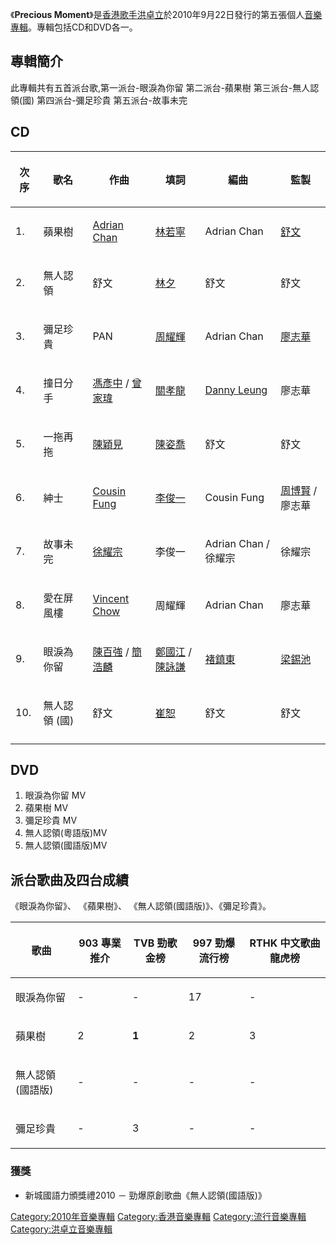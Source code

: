 {{Infobox album <!-- See Wikipedia:WikiProject_Albums -->
| name       = Precious Moment
| type       = 專輯
| artist     = [[洪卓立|洪卓立]]
| cover      = 
<!-- 未知參數 | background = blue -->
| released   = 2010年9月22日
| recorded   = 
| genre      = [[粵語流行音樂|粵語流行音樂]]、[[中文流行音樂|中文流行音樂]]
| length     = 
| label      = [[英皇娛樂|英皇娛樂集團]]
| producer   = 
| reviews    = 
| prev_title = [[Taste_of_Love|Taste of Love]]
| prev_year  = 2010
| next_title = [[透視_(洪卓立專輯)|透視]]
| next_year  = 2011
}}
《'''Precious Moment'''》是[[香港|香港]][[歌手|歌手]][[洪卓立|洪卓立]]於2010年9月22日發行的第五張個人[[音樂專輯|音樂專輯]]。專輯包括CD和DVD各一。

== 專輯簡介 ==
此專輯共有五首派台歌,第一派台-眼淚為你留  第二派台-蘋果樹  第三派台-無人認領(國) 第四派台-彌足珍貴 第五派台-故事未完

== CD ==
{| class="wikitable"
|-
!次序
!歌名
!作曲
!填詞
!編曲
!監製
|-
| 1. || 蘋果樹 || [[Adrian_Chan|Adrian Chan]] || [[林若寧|林若寧]] || Adrian Chan || [[舒文_(音樂人)|舒文]] 
|-
| 2. || 無人認領 || 舒文 || [[林夕|林夕]]|| 舒文 || 舒文 
|-
| 3. || 彌足珍貴 || PAN || [[周耀輝|周耀輝]] || Adrian Chan || [[廖志華|廖志華]] 
|-
| 4. || 撞日分手 || [[馮彥中|馮彥中]] / [[曾家瑋|曾家瑋]] || [[關孝龍|關孝龍]]  || [[Danny_Leung|Danny Leung]] || 廖志華 
|-
| 5. || 一拖再拖 || [[陳穎見|陳穎見]] ||  [[陳姿喬|陳姿喬]] || 舒文 || 舒文 
|-
| 6. || 紳士 || [[Cousin_Fung|Cousin Fung]]  || [[李俊一|李俊一]] || Cousin Fung || [[周博賢|周博賢]] / 廖志華 
|-
| 7. || 故事未完 || [[徐耀宗|徐耀宗]] || 李俊一 || Adrian Chan / 徐耀宗 || 徐耀宗 
|-
| 8. || 愛在屏風樓 || [[Vincent_Chow|Vincent Chow]] || 周耀輝 || Adrian Chan || 廖志華
|-
| 9. || 眼淚為你留 || [[陳百強|陳百強]] / [[簡浩麟|簡浩麟]] || [[鄭國江|鄭國江]] / [[陳詠謙|陳詠謙]] || [[褚鎮東|褚鎮東]] || [[梁錫池|梁錫池]] 
|-
| 10. || 無人認領 (國) || 舒文 || [[崔恕|崔恕]] || 舒文 || 舒文 
|-
|}

== DVD ==
#眼淚為你留  MV
#蘋果樹  MV
#彌足珍貴 MV
#無人認領(粵語版)MV
#無人認領(國語版)MV

== 派台歌曲及四台成績 ==
《眼淚為你留》、 《蘋果樹》、 《無人認領(國語版)》、《彌足珍貴》。

{| class="wikitable" style="width: 80%;"
|-
!歌曲||903 專業推介||TVB 勁歌金榜||997 勁爆流行榜||RTHK 中文歌曲龍虎榜
|- 
| 眼淚為你留|| - || - || 17 || - 
|- 
| 蘋果樹 || 2 || '''1''' || 2 || 3
|- 
| 無人認領(國語版) || - || - || - || - 
|- 
| 彌足珍貴 || - || 3 || - || -
|}

===獲獎===
*新城國語力頒獎禮2010 － 勁爆原創歌曲《無人認領(國語版)》

[[Category:2010年音樂專輯|Category:2010年音樂專輯]]
[[Category:香港音樂專輯|Category:香港音樂專輯]]
[[Category:流行音樂專輯|Category:流行音樂專輯]]
[[Category:洪卓立音樂專輯|Category:洪卓立音樂專輯]]